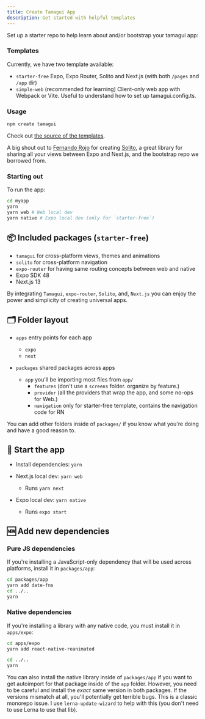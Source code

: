 ```yaml
---
title: Create Tamagui App
description: Get started with helpful templates
---
```


Set up a starter repo to help learn about and/or bootstrap your tamagui app:

### Templates

Currently, we have two template available:

- `starter-free` Expo, Expo Router, Solito and Next.js (with both `/pages` and `/app` dir)
- `simple-web` (recommended for learning) Client-only web app with Webpack or Vite. Useful to understand how to set up tamagui.config.ts.

### Usage

```bash
npm create tamagui
```

Check out [the source of the templates](https://github.com/tamagui/tamagui/tree/master/starters).

A big shout out to [Fernando Rojo](https://twitter.com/fernandotherojo) for creating [Solito](https://solito.dev), a great library for sharing all your views between Expo and Next.js, and the bootstrap repo we borrowed from.

### Starting out

To run the app:

```bash
cd myapp
yarn
yarn web # Web local dev
yarn native # Expo local dev (only for `starter-free`)
```

## 📦 Included packages (`starter-free`)

- `tamagui` for cross-platform views, themes and animations
- `solito` for cross-platform navigation
- `expo-router` for having same routing concepts between web and native
- Expo SDK 48
- Next.js 13

By integrating `Tamagui`, `expo-router`, `Solito`, and, `Next.js` you can enjoy the power and simplicity of creating universal apps.

## 🗂 Folder layout

- `apps` entry points for each app

  - `expo`
  - `next`

- `packages` shared packages across apps
  - `app` you'll be importing most files from `app/`
    - `features` (don't use a `screens` folder. organize by feature.)
    - `provider` (all the providers that wrap the app, and some no-ops for Web.)
    - `navigation` only for starter-free template, contains the navigation code for RN

You can add other folders inside of `packages/` if you know what you're doing and have a good reason to.

## 🏁 Start the app

- Install dependencies: `yarn`

- Next.js local dev: `yarn web`
  - Runs `yarn next`
- Expo local dev: `yarn native`
  - Runs `expo start`

## 🆕 Add new dependencies

### Pure JS dependencies

If you're installing a JavaScript-only dependency that will be used across platforms, install it in `packages/app`:

```bash
cd packages/app
yarn add date-fns
cd ../..
yarn
```

### Native dependencies

If you're installing a library with any native code, you must install it in `apps/expo`:

```bash
cd apps/expo
yarn add react-native-reanimated

cd ../..
yarn
```

You can also install the native library inside of `packages/app` if you want to get autoimport for that package inside of the `app` folder. However, you need to be careful and install the _exact_ same version in both packages. If the versions mismatch at all, you'll potentially get terrible bugs. This is a classic monorepo issue. I use `lerna-update-wizard` to help with this (you don't need to use Lerna to use that lib).

```

```
